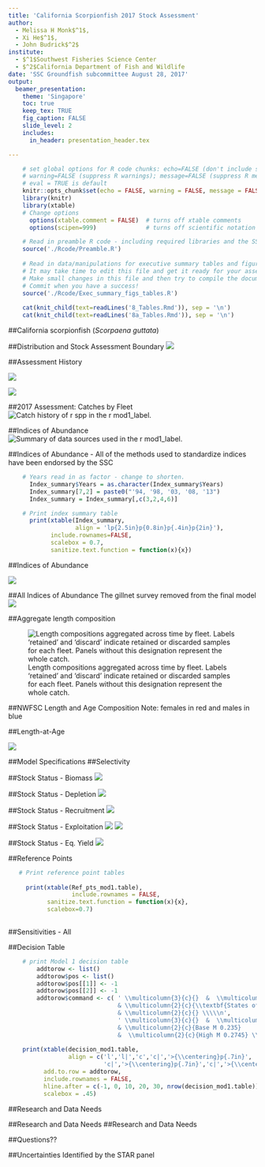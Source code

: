 ```yaml
---
title: 'California Scorpionfish 2017 Stock Assessment'
author: 
  - Melissa H Monk$^1$,
  - Xi He$^1$,
  - John Budrick$^2$
institute:
  - $^1$Southwest Fisheries Science Center
  - $^2$California Department of Fish and Wildlife
date: 'SSC Groundfish subcommittee August 28, 2017'
output: 
  beamer_presentation:
    theme: 'Singapore'
    toc: true
    keep_tex: TRUE
    fig_caption: FALSE
    slide_level: 2
    includes:
      in_header: presentation_header.tex

---
```



```r
    # set global options for R code chunks: echo=FALSE (don't include source code); 
    # warning=FALSE (suppress R warnings); message=FALSE (suppress R messages)
    # eval = TRUE is default
    knitr::opts_chunk$set(echo = FALSE, warning = FALSE, message = FALSE)
    library(knitr)
    library(xtable)
    # Change options  
      options(xtable.comment = FALSE)  # turns off xtable comments
      options(scipen=999)              # turns off scientific notation

    # Read in preamble R code - including required libraries and the SS file(s)
    source('./Rcode/Preamble.R')
 
    # Read in data/manipulations for executive summary tables and figures
    # It may take time to edit this file and get it ready for your assessment
    # Make small changes in this file and then try to compile the document
    # Commit when you have a success!
    source('./Rcode/Exec_summary_figs_tables.R')
      
    cat(knit_child(text=readLines('8_Tables.Rmd')), sep = '\n')
    cat(knit_child(text=readLines('8a_Tables.Rmd')), sep = '\n')
```

##California scorpionfish (*Scorpaena guttata*)


\begin{itemize} 
 \item[$\bullet$] Most common species of \emph{Scorpaena} on the U.S. West Coast, more species in Mexico
 \item[$\bullet$] Venomous dorsal, anal and pelvic spines
 \item[$\bullet$] Demersal, found over both hard and soft bottom (anectodtal evidence sugggests they prefer \emph{new} structure)
 \item[$\bullet$] Exhibit aggregating behavior (spawning and non-spawning aggregations)  
\end{itemize}

\centering
\includegraphics[width=.5\textwidth]{cover_photo}


##Distribution and Stock Assessment Boundary
\begincols
  \begincol{.45\textwidth}
![](Figures/assess_region_map.png)

  \endcol
  \begincol{.55\textwidth}
\begin{itemize} 
 \item[$\bullet$] Distributed from central California to Punta Eugenia, Baja California Sur, Mexico 
 \item[$\bullet$] Assessment south of Pt. Conception to U.S/Mexico border 
 \item[$\bullet$] Observed from the intertidal to 600 ft,  prefer depths of 20-450 ft  
 \item[$\bullet$] Proportion of the stock in Mexican waters unknown
\end{itemize} 
  \endcol
\endcols

##Assessment History

\begin{itemize}
\item[$\bullet$] Firt full assessment in 2005, catch-only update in 2014
\item[$\bullet$] Not all of the recreational catch was removed in the 2005 model
\item[$\bullet$] Input vs. estimated catch was not standard output in SS v.1.8
\item[$\bullet$] Catch-only update also used SS v.1.8
\end{itemize}


\begincols
  \begincol{.5\textwidth}
  
  ![](Figures/bridge_harvestrate.png)
  
  \endcol
  \begincol{.5\textwidth}
   
  ![](Figures/bridge_catch.png)
  
  \endcol
\endcols


##2017 Assessment: Catches by Fleet
\centering
![Catch history of `r spp` in the `r mod1_label`. \label{fig:r4ss_catches}](r4ss/plots_mod1/catch2 landings stacked.png)

##Indices of Abundance
![Summary of data sources used in the `r mod1_label`. \label{fig:data_plot}](r4ss/plots_mod1/data_plot.png)


##Indices of Abundance
- All of the methods used to standardize indices have been endorsed by the SSC

```r
    # Years read in as factor - change to shorten.
      Index_summary$Years = as.character(Index_summary$Years)
      Index_summary[7,2] = paste0("'94, '98, '03, '08, '13")
      Index_summary = Index_summary[,c(3,2,4,6)]

    # Print index summary table
      print(xtable(Index_summary,
                   align = 'lp{2.5in}p{0.8in}p{.4in}p{2in}'),
            include.rownames=FALSE,
            scalebox = 0.7,
            sanitize.text.function = function(x){x})
```


##Indices of Abundance
\begincols
  \begincol{.5\textwidth}
   \begin{itemize}
\item[$\bullet$] Stephens-MacCall threshold exploration for the dockside recreational charter boat index
\item[$\bullet$] Index not used in the assessment, charter boat logbook used
\end{itemize}
  \endcol
  \begincol{.5\textwidth}
![](Figures/Fleet5_RecPC_dockside_index_compare.png)
   \endcol
\endcols


##All Indices of Abundance
The gillnet survey removed from the final model
![](Figures/All_indices.png)


##Aggregate length composition
\centering

![Length compositions aggregated across time by fleet. Labels 'retained' and 'discard' indicate retained or discarded samples for each fleet. Panels without this designation represent the whole catch. \label{fig:comp_lenfit__aggregated_across_time}](r4ss/plots_mod1/comp_lenfit__aggregated_across_time.png)

##NWFSC Length and Age Composition
Note: females in red and males in blue
\begincols
  \begincol{.5\textwidth}
\includegraphics[height=.5\textheight]{r4ss/plots_mod1/comp_condAALdat_bubflt8mkt0_page1.png}
  \endcol
  \begincol{.5\textwidth}
\includegraphics[height=.5\textheight]{r4ss/plots_mod1/comp_condAALdat_bubflt8mkt0_page2.png}
  \endcol
\endcols


##Length-at-Age

\begincols
  \begincol{.4\textwidth}
    \includegraphics[trim={0 0 0 2cm}, totalheight=0.65\textheight]{Figures/Age_length_bySex.png}
  \endcol
  \begincol{.48\textwidth}
![](Figures/vonB_compare.png)
   \endcol
\endcols


 

##Model Specifications
\begin{itemize}
\item[$\bullet$] Stock Synthesis version 3.30.05.04
\item[$\bullet$] Model starts in 1916, unfished equilibrium catch prior to that
\item[$\bullet$] $M$ fixed at 0.235 for both sexes
\begin{itemize}
\item[$\circ$] Pre-STAR model fixed female $M$ at prior with max. age of 21 (0.25714), male $M$ offset estimated
\item[$\circ$] $M$ fixed at 0.25 for both sexes in 2005 assessment
\end{itemize}
\item[$\bullet$] Steepness fixed at 0.718 (from meta-analysis)
\begin{itemize}
\item[$\circ$] $h$ fixed at 0.7 in 2005 assessment
\end{itemize}
\item[$\bullet$] One cm length bins
\item[$\bullet$] Recruitment deviations estimated
\end{itemize}

##Selectivity
\begin{itemize}
\item[$\bullet$] Time blocks
\begin{itemize}
\item[$\circ$] Commercial fleet: 1916-1999 and 2000-2016 (10-in. minimum size limit as of 2000)
\item[$\circ$] Recreational fleets: 1916-2000 (few regulations), 2001-2005 (fishery closures), 2006-2016 (consistent regulations)
\end{itemize}
\item[$\bullet$] Double normal selectivity patterns
\end{itemize}

##Stock Status - Biomass
\centering
![](r4ss/plots_mod1/ts7_Spawning_biomass_(mt)_with_95_asymptotic_intervals_intervals.png)

##Stock Status - Depletion
\centering
![](r4ss/plots_mod1/ts9_Spawning_depletion_with_95_asymptotic_intervals_intervals.png)

##Stock Status - Recruitment
\centering
![](r4ss/plots_mod1/ts11_Age-0_recruits_(1000s)_with_95_asymptotic_intervals.png)

##Stock Status - Exploitation
\begincols
  \begincol{.5\textwidth}
![](r4ss/plots_mod1/SPR3_ratiointerval.png)
  \endcol
  \begincol{.5\textwidth}
![](r4ss/plots_mod1/SPR4_phase.png)
  \endcol
\endcols



##Stock Status - Eq. Yield
\centering
![](r4ss/plots_mod1/yield1_yield_curve.png)



##Reference Points
```r
   # Print reference point tables
  
     print(xtable(Ref_pts_mod1.table), 
                  include.rownames = FALSE,
           sanitize.text.function = function(x){x},
           scalebox=0.7)
   
```


##Sensitivities - All

\includegraphics{Figures/Sensitivity_All.pdf}



##Decision Table
```r
    # print Model 1 decision table
        addtorow <- list()
        addtorow$pos <- list()
        addtorow$pos[[1]] <- -1
        addtorow$pos[[2]] <- -1
        addtorow$command <- c( ' \\multicolumn{3}{c}{}  &  \\multicolumn{2}{c}{} 
                               & \\multicolumn{2}{c}{\\textbf{States of nature}} 
                               & \\multicolumn{2}{c}{} \\\\\n', 
                               ' \\multicolumn{3}{c}{}  &  \\multicolumn{2}{c}{Low M 0.164} 
                               & \\multicolumn{2}{c}{Base M 0.235} 
                               &  \\multicolumn{2}{c}{High M 0.2745} \\\\\n')
        
    print(xtable(decision_mod1.table,
                 align = c('l','l|','c','c|','>{\\centering}p{.7in}',
                           'c|','>{\\centering}p{.7in}','c|','>{\\centering}p{.7in}','c')), 
          add.to.row = addtorow, 
          include.rownames = FALSE, 
          hline.after = c(-1, 0, 10, 20, 30, nrow(decision_mod1.table)), 
          scalebox = .45)
```


##Research and Data Needs

\begin{itemize}
\item[$\bullet$] \textbf{Natural mortality and steepness}: Both natural mortality and steepness were 
fixed in the base model.  The natural mortality estimate used the assessment 
was based on maximum age and steepness based on rockfish species meta-analysis.

\item[$\bullet$] \textbf{Stock south of the U.S. border}:  No available information on the status of California scorpionfish in Mexico could be found.

\item[$\bullet$] \textbf{Sex ratio}:  The sex ratio in the only published work by Love et al.
(\protect\hyperlink{ref-Love1987}{1987}) and samples 
from the NWFSC trawl survey were skewed towards males.

\item[$\bullet$] \textbf{Aggregating behavior}: Aggregative behavior in both spawning and 
non-spawning seasons of California scorpionfish is not well understood.

\end{itemize}



##Research and Data Needs
\begin{itemize}

\item[$\bullet$] \textbf{Fecundity/maturity}: A reproductive biology study of California 
scorpionfish is needed.There are currently no estimates of fecundity 
for California scorpionfish and no studies have been done of the relationship between weight and reproductive 
output.

\item[$\bullet$] \textbf{Discard mortality}: Many scorpionfish are discarded at sea. The assessment 
used estimates of discard mortality of a distantly related species (lingcod) 
in a different ecological setting (Karpov \protect\hyperlink{ref-Karpov1996}{1996}). 


\item[$\bullet$] \textbf{Environmental covariates}: The relationship between environmental 
conditions and recruitment for scorpionfish should be further explored. Preliminary 
exploration using CalCOFI temperature data suggested that a relationship existed, 
but other time series may correlate more strongly given that scorpionfish are a 
near-shore species.

\end{itemize}


##Research and Data Needs
\begin{itemize}

\item[$\bullet$] \textbf{Discard fleet modeling}: Modeling discard as a separate fleet, as 
was done for California scorpionfish, is a simple and intuitive approach, but 
the strengths and weaknesses of this approach are unclear.

\item[$\bullet$] \textbf{POTW trawl surveys}: Additional biological information 
(sex, otoliths, depth distribution) should be collected for California 
scorpionfish during the Publicly Owned Treatment Works (POTWs) trawl 
survey and the Southern California Bight Regional Monitoring Project 
(SCCWRP) trawl survey.

\item[$\bullet$] \textbf{Age validation}: An age validation study is needed for 
California scorpionfish.

\end{itemize}


##Questions??
\includegraphics[width=\textwidth]{cover_photo}




##Uncertainties Identified by the STAR panel
\begin{itemize}
\item[$\bullet$] The stock likely extends south of southern boundary of the assessment at the US/Mexico border.  
\item[$\bullet$] Maturity estimates used are dated and cannot be reproduced.  No studies have been done of the relationship between fish weight and reproductive output.
\item[$\bullet$] Ageing samples come only from the NWFSC shelf-slope survey NW slope shelf survey ($\geq 55 m$) and thus does not cover the depth distribution of the stock.  The maximum age from this data set could be biased. 
\item[$\bullet$] Estimates of discard mortality based of a distantly related species (lingcod) in a different ecological setting.
\item[$\bullet$] Steepness in the assessment was based on the Thorson prior, which is only strictly appropriate for West Coast rockfish (\emph{Sebastes} spp.). 
\end{itemize}